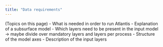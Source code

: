 ```yaml
---
title: "Data requirements"
---
```


(Topics on this page)
- What is needed in order to run Atlantis
- Explanation of a subsurface model
- Which layers need to be present in the input model -> maybe divide over mandatory layers and layers per process
- Structure of the model axes
- Description of the input layers

